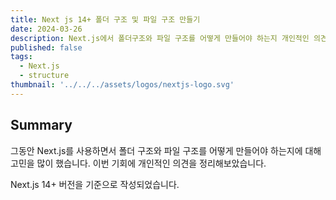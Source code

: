 ```yaml
---
title: Next js 14+ 폴더 구조 및 파일 구조 만들기
date: 2024-03-26
description: Next.js에서 폴더구조와 파일 구조를 어떻게 만들어야 하는지 개인적인 의견을 정리해보았습니다.
published: false
tags:
  - Next.js
  - structure
thumbnail: '../../../assets/logos/nextjs-logo.svg'
---
```


## Summary

그동안 Next.js를 사용하면서 폴더 구조와 파일 구조를 어떻게 만들어야 하는지에 대해 고민을 많이 했습니다. 이번 기회에 개인적인 의견을 정리해보았습니다.

Next.js 14+ 버전을 기준으로 작성되었습니다.
